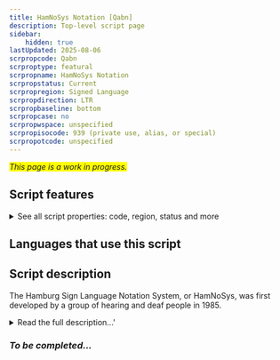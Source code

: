 ```yaml
---
title: HamNoSys Notation [Qabn]
description: Top-level script page
sidebar:
    hidden: true
lastUpdated: 2025-08-06
scrpropcode: Qabn
scrproptype: featural
scrpropname: HamNoSys Notation
scrpropstatus: Current
scrpropregion: Signed Language
scrpropdirection: LTR
scrpropbaseline: bottom
scrpropcase: no
scrpropwspace: unspecified
scrpropisocode: 939 (private use, alias, or special)
scrpropotcode: unspecified
---
```


<span style='background-color:yellow'>_This page is a work in progress._</span>


## Script features

<details>
<summary> See all script properties: code, region, status and more</summary>
<ScriptInfo />
</details>

## Languages that use this script

<WsList script='Qabn' wsMax='5' />

## Script description

The Hamburg Sign Language Notation System, or HamNoSys, was first developed by a group of hearing and deaf people in 1985.

<details><summary>Read the full description...'</summary>_Not yet available._</details>

### _To be completed..._

